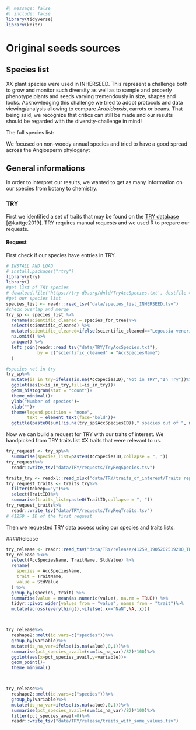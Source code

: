 ```r
#| message: false
#| include: false
library(tidyverse)
library(knitr)
```

# Original seeds sources

## Species list

XX plant species were used in INHERSEED.
This represent a challenge both to grow and monitor such diversity as well as to sample and properly phenotype plants and seeds varying tremendously in size, shapes and looks.
Acknowledging this challenge we tried to adopt protocols and data viewing/analysis allowing to compare *Arabidopsis*, carrots or beans.
That being said, we recognize that critics can still be made and our results should be regarded with the diversity-challenge in mind!

The full species list:

We focused on non-woody annual species and tried to have a good spread across the Angiosperm phylogeny:

## General informations

In order to interpret our results, we wanted to get as many information on our species from botany to chemistry.

### TRY
First we identified a set of traits that may be found on the [TRY database](https://www.try-db.org/) [@kattge2019].
TRY requires manual requests and we used R to prepare our requests.

#### Request

First check if our species have entries in TRY.
```r
# INSTALL AND LOAD
# install.packages("rtry")
library(rtry)
library()
#get list of TRY species
# download.file('https://try-db.org/dnld/TryAccSpecies.txt', destfile = "data/TRY/TryAccSpecies.tsv", method = "wget", extra = "-r -p --random-wait", quiet = T)
#get our species list
species_list <- readr::read_tsv("data/species_list_INHERSEED.tsv")
#check overlap and merge
try_sp <- species_list %>%
  rename(scientific_cleaned = species_for_tree)%>%
  select(scientific_cleaned) %>%
  mutate(scientific_cleaned=ifelse(scientific_cleaned=="Legousia veneris","Legousia speculum-veneris",scientific_cleaned))%>% #rename that species properly
  na.omit() %>%
  unique() %>%
  left_join(readr::read_tsv("data/TRY/TryAccSpecies.txt"),
            by = c("scientific_cleaned" = "AccSpeciesName")
  )

#species not in try
try_sp%>%
  mutate(is_in_try=ifelse(is.na(AccSpeciesID),"Not in TRY","In Try"))%>%
  ggplot(aes(x=is_in_try,fill=is_in_try))+
  geom_histogram(stat = "count")+
  theme_minimal()+
  ylab("Number of species")+
  xlab("")+
  theme(legend.position = "none",
        text = element_text(face="bold"))+
  ggtitle(paste0(sum(!is.na(try_sp$AccSpeciesID))," species out of ", nrow(try_sp)," are in TRY"))
```

Now we can build a request for TRY with our traits of interest.
We handpicked from TRY traits list XX traits that were relevant to us.  
```r
try_request <- try_sp%>%
  summarise(species_list=paste0(AccSpeciesID,collapse = ", "))
try_request%>%
  readr::write_tsv("data/TRY/requests/TryReqSpecies.tsv")

traits_try <- readxl::read_xlsx("data/TRY/traits_of_interest/Traits repro TRY database.xlsx")
try_request_traits <- traits_try%>%
  filter(tokeep=="y")%>%
  select(TraitID)%>%
  summarise(traits_list=paste0(TraitID,collapse = ", "))
try_request_traits%>%
  readr::write_tsv("data/TRY/requests/TryReqTraits.tsv")
# 41259 - ID of the first request
```

Then we requested TRY data access using our species and traits lists.

####Release


```r
try_release <- readr::read_tsv("data/TRY/release/41259_1905202519280_TRY_relaease/41259.txt")
try_release %<>%
  select(AccSpeciesName, TraitName, StdValue) %>%
  rename(
    species = AccSpeciesName,
    trait = TraitName,
    value = StdValue
  ) %>%
  group_by(species, trait) %>%
  summarise(value = mean(as.numeric(value), na.rm = TRUE)) %>%
  tidyr::pivot_wider(values_from = "value", names_from = "trait")%>%
  mutate(across(everything(),~ifelse(.x=="NaN",NA,.x)))



try_release%>%
  reshape2::melt(id.vars=c("species"))%>%
  group_by(variable)%>%
  mutate(is_na_var=ifelse(is.na(value),0,1))%>%
  summarise(pct_species_avail=(sum(is_na_var)/82)*100)%>%
  ggplot(aes(x=pct_species_avail,y=variable))+
  geom_point()+
  theme_minimal()



try_release%>%
  reshape2::melt(id.vars=c("species"))%>%
  group_by(variable)%>%
  mutate(is_na_var=ifelse(is.na(value),0,1))%>%
  summarise(pct_species_avail=(sum(is_na_var)/82)*100)%>%
  filter(pct_species_avail>0)%>%
  readr::write_tsv("data/TRY/release/traits_with_some_values.tsv")
```

